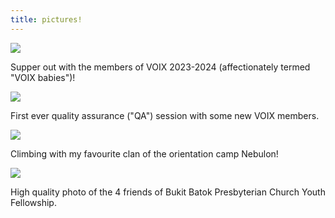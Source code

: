```yaml
---
title: pictures!
---
```


![](./galleryPicture1.jpeg)

Supper out with the members of VOIX 2023-2024 (affectionately termed "VOIX babies")!

![](./galleryPicture2.jpeg)

First ever quality assurance ("QA") session with some new VOIX members.

![](./galleryPicture3.jpg)

Climbing with my favourite clan of the orientation camp Nebulon!

![](./galleryPicture4.jpeg)

High quality photo of the 4 friends of Bukit Batok Presbyterian Church Youth Fellowship.
